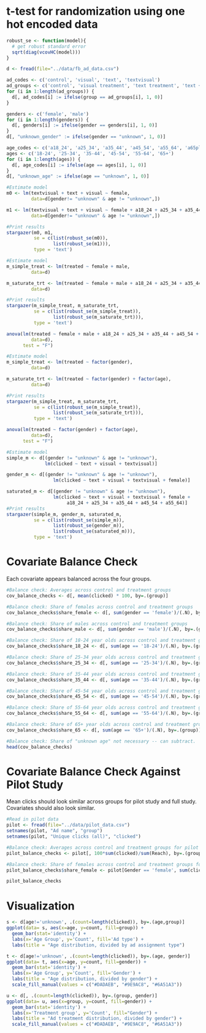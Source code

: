 # t-test for randomization using one hot encoded data

```r
robust_se <- function(model){
  # get robust standard error
  sqrt(diag(vcovHC(model)))
}

d <- fread(file="../data/fb_ad_data.csv")
```

```r
ad_codes <- c('control', 'visual', 'text', 'textvisual')
ad_groups <- c('control', 'visual treatment', 'text treatment', 'text + visual treatment')
for (i in 1:length(ad_groups)) {
  d[, ad_codes[i] := ifelse(group == ad_groups[i], 1, 0)]
}
```

```r
genders <- c('female', 'male')
for (i in 1:length(genders)) {
  d[, genders[i] := ifelse(gender == genders[i], 1, 0)]
}
d[, "unknown_gender" := ifelse(gender == "unknown", 1, 0)]
```

```r
age_codes <- c('a18_24', 'a25_34', 'a35_44', 'a45_54', 'a55_64', 'a65plus')
ages <- c('18-24', '25-34', '35-44', '45-54', '55-64', '65+')
for (i in 1:length(ages)) {
  d[, age_codes[i] := ifelse(age == ages[i], 1, 0)]
}
d[, "unknown_age" := ifelse(age == "unknown", 1, 0)]
```

```r
#Estimate model
m0 <- lm(textvisual + text + visual ~ female, 
         data=d[gender!= "unknown" & age != "unknown",])

m1 <- lm(textvisual + text + visual ~ female + a18_24 + a25_34 + a35_44 + a45_54 + a55_64, 
         data=d[gender!= "unknown" & age != "unknown",])

#Print results
stargazer(m0, m1, 
          se = c(list(robust_se(m0)),
                 list(robust_se(m1))),
          type = 'text')
```

```r
#Estimate model
m_simple_treat <- lm(treated ~ female + male, 
         data=d)

m_saturate_trt <- lm(treated ~ female + male + a18_24 + a25_34 + a35_44 + a45_54 + a55_64 + a65plus, 
         data=d)

#Print results
stargazer(m_simple_treat, m_saturate_trt, 
          se = c(list(robust_se(m_simple_treat)),
                 list(robust_se(m_saturate_trt))),
          type = 'text')
```

```r
anova(lm(treated ~ female + male + a18_24 + a25_34 + a35_44 + a45_54 + a55_64 + a65plus, 
         data=d),
      test = "F")
```

```r
#Estimate model
m_simple_treat <- lm(treated ~ factor(gender), 
         data=d)

m_saturate_trt <- lm(treated ~ factor(gender) + factor(age), 
         data=d)

#Print results
stargazer(m_simple_treat, m_saturate_trt, 
          se = c(list(robust_se(m_simple_treat)),
                 list(robust_se(m_saturate_trt))),
          type = 'text')
```

```r
anova(lm(treated ~ factor(gender) + factor(age), 
         data=d),
      test = "F")
```


```r
#Estimate model
simple_m <- d[(gender != "unknown" & age != "unknown"), 
              lm(clicked ~ text + visual + textvisual)]

gender_m <- d[(gender != "unknown" & age != "unknown"), 
                 lm(clicked ~ text + visual + textvisual + female)]

saturated_m <- d[(gender != "unknown" & age != "unknown"), 
                 lm(clicked ~ text + visual + textvisual + female + 
                      a18_24 + a25_34 + a35_44 + a45_54 + a55_64)]
#Print results
stargazer(simple_m, gender_m, saturated_m,
          se = c(list(robust_se(simple_m)), 
                 list(robust_se(gender_m)),
                 list(robust_se(saturated_m))),
          type = 'text')
```

# Covariate Balance Check
Each covariate appears balanced across the four groups.

```r
#Balance check: Averages across control and treatment groups
cov_balance_checks <- d[, mean(clicked) * 100, by=.(group)]

#Balance check: Share of females across control and treatment groups
cov_balance_checks$share_female <- d[, sum(gender == 'female')/(.N), by=.(group)]$V1

#Balance check: Share of males across control and treatment groups
cov_balance_checks$share_male <- d[, sum(gender == 'male')/(.N), by=.(group)]$V1

#Balance check: Share of 18-24 year olds across control and treatment groups
cov_balance_checks$share_18_24 <- d[, sum(age == '18-24')/(.N), by=.(group)]$V1

#Balance check: Share of 25-34 year olds across control and treatment groups
cov_balance_checks$share_25_34 <- d[, sum(age == '25-34')/(.N), by=.(group)]$V1

#Balance check: Share of 35-44 year olds across control and treatment groups
cov_balance_checks$share_35_44 <- d[, sum(age == '35-44')/(.N), by=.(group)]$V1

#Balance check: Share of 45-54 year olds across control and treatment groups
cov_balance_checks$share_45_54 <- d[, sum(age == '45-54')/(.N), by=.(group)]$V1

#Balance check: Share of 55-64 year olds across control and treatment groups
cov_balance_checks$share_55_64 <- d[, sum(age == '55-64')/(.N), by=.(group)]$V1

#Balance check: Share of 65+ year olds across control and treatment groups
cov_balance_checks$share_65 <- d[, sum(age == '65+')/(.N), by=.(group)]$V1

#Balance check: Share of "unknown age" not necessary -- can subtract. 
head(cov_balance_checks)

```

# Covariate Balance Check Against Pilot Study
Mean clicks should look similar across groups for pilot study and full study. Covariates should also look similar.

```r
#Read in pilot data
pilot <- fread(file="../data/pilot_data.csv")
setnames(pilot, "Ad name", "group")
setnames(pilot, "Unique clicks (all)", "clicked")

#Balance check: Averages across control and treatment groups for pilot
pilot_balance_checks <- pilot[, 100*sum(clicked)/sum(Reach), by=.(group)]

#Balance check: Share of females across control and treatment groups for pilot
pilot_balance_checks$share_female <- pilot[Gender == 'female', sum(clicked), by=.(group)]$V1/pilot[, sum(clicked), by=.(group)]$V1

pilot_balance_checks
```

# Visualization

``` r
s <- d[age!='unknown', .(count=length(clicked)), by=.(age,group)]
ggplot(data= s, aes(x=age, y=count, fill=group)) + 
  geom_bar(stat='identity') +
  labs(x='Age Group', y='Count', fill='Ad type') +
  labs(title = "Age distribution, divided by ad assignment type")
```

``` r
t <- d[age!='unknown', .(count=length(clicked)), by=.(age, gender)]
ggplot(data= t, aes(x=age, y=count, fill=gender)) + 
  geom_bar(stat='identity') +
  labs(x='Age Group', y='Count', fill='Gender') +
  labs(title = "Age distribution, divided by gender") +
  scale_fill_manual(values = c("#DADAEB", "#9E9AC8", "#6A51A3"))
```
```r
u <- d[, .(count=length(clicked)), by=.(group, gender)]
ggplot(data= u, aes(x=group, y=count, fill=gender)) + 
  geom_bar(stat='identity') +
  labs(x='Treatment group', y='Count', fill="Gender") +
  labs(title = "Ad treatment distribution, divided by gender") +
  scale_fill_manual(values = c("#DADAEB", "#9E9AC8", "#6A51A3"))
```
